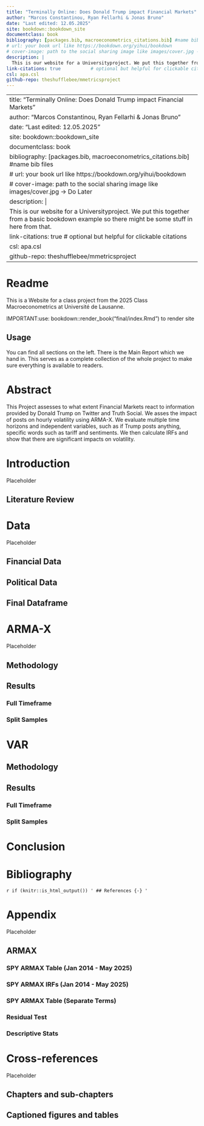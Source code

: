 ```yaml
---
title: "Terminally Online: Does Donald Trump impact Financial Markets"
author: "Marcos Constantinou, Ryan Fellarhi & Jonas Bruno"
date: "Last edited: 12.05.2025"
site: bookdown::bookdown_site
documentclass: book
bibliography: [packages.bib, macroeconometrics_citations.bib] #name bib files
# url: your book url like https://bookdown.org/yihui/bookdown
# cover-image: path to the social sharing image like images/cover.jpg -> Do Later
description: |
  This is our website for a Universityproject. We put this together from a basic bookdown example so there might be some stuff in here from that.
link-citations: true           # optional but helpful for clickable citations
csl: apa.csl
github-repo: theshufflebee/mmetricsproject
---
```

---
title: "Terminally Online: Does Donald Trump impact Financial Markets"
author: "Marcos Constantinou, Ryan Fellarhi & Jonas Bruno"
date: "Last edited: 12.05.2025"
site: bookdown::bookdown_site
documentclass: book
bibliography: [packages.bib, macroeconometrics_citations.bib] #name bib files
# url: your book url like https://bookdown.org/yihui/bookdown
# cover-image: path to the social sharing image like images/cover.jpg -> Do Later
description: |
  This is our website for a Universityproject. We put this together from a basic bookdown example so there might be some stuff in here from that.
link-citations: true           # optional but helpful for clickable citations
csl: apa.csl
github-repo: theshufflebee/mmetricsproject
---

# Readme {.unnumbered}

This is a Website for a class project from the 2025 Class Macroeconometrics at Université de Lausanne.

IMPORTANT:use: bookdown::render_book("final/index.Rmd") to render site

## Usage {.unnumbered}

You can find all sections on the left. There is the Main Report which we hand in. This serves as a complete collection of the whole project to make sure everything is available to readers.

# Abstract {.unnumbered}

This Project assesses to what extent Financial Markets react to information provided by Donald Trump on Twitter and Truth Social. We asses the impact of posts on hourly volatility using ARMA-X. We evaluate multiple time horizons and independent variables, such as if Trump posts anything, specific words such as tariff and sentiments. We then calculate IRFs and show that there are significant impacts on volatility.

<!--chapter:end:index.Rmd-->


# Introduction

Placeholder


## Literature Review

<!--chapter:end:01-introduction.Rmd-->


# Data

Placeholder


## Financial Data
## Political Data
## Final Dataframe

<!--chapter:end:02-data.Rmd-->


# ARMA-X

Placeholder


## Methodology
## Results
### Full Timeframe
### Split Samples

<!--chapter:end:03-armax.Rmd-->

# VAR 


## Methodology


## Results



### Full Timeframe



### Split Samples

<!--chapter:end:04-var.Rmd-->

# Conclusion


<!--chapter:end:05-conclusion.Rmd-->

# Bibliography



`r if (knitr::is_html_output()) '
## References {-}
'`

<!--chapter:end:06-bibliography.Rmd-->


# Appendix

Placeholder


## ARMAX
### SPY ARMAX Table (Jan 2014 - May 2025) {#sec:spy-table}
### SPY ARMAX IRFs (Jan 2014 - May 2025){#sec:SPY-IRF}
### SPY ARMAX Table (Separate Terms){#sec:spy-table-terms}
### Residual Test {#sec:SPY-res-test}
### Descriptive Stats{#sec:means-table}

<!--chapter:end:07-appendix.Rmd-->


# Cross-references {#cross}

Placeholder


## Chapters and sub-chapters
## Captioned figures and tables

<!--chapter:end:08-test.Rmd-->

